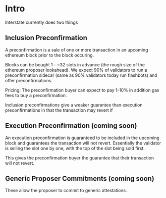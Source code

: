 # Intro

Interstate currently does two things

## Inclusion Preconfirmation

A preconfirmation is a sale of one or more transaction in an upcoming ethereum block prior to the block occuring. 

Blocks can be bought 1 - ~32 slots in advance (the rough size of the ethereum proposer lookahead). We expect 90% of validators to run a preconfirmation sidecar (same as 90% validators today run flashbots) and offer preconfirmations.

Pricing: The preconfirmation buyer can expect to pay 1-10% in addition gas fees to buy a preconfirmation.

Inclusion preconfirmations give a weaker guarantee than execution preconfirmations in that the transaction may revert if 

## Execution Preconfirmation (coming soon)

An execution preconfirmation is guaranteed to be included in the upcoming block and guarantees the transaction will not revert. Essentially the validator is selling the slot one by one, with the top of the slot being sold first.

This gives the preconfirmation buyer the guarantee that their transaction will not revert.

## Generic Proposer Commitments (coming soon)

These allow the proposer to commit to generic attestations.
